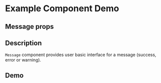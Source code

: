 
<Meta title="Example/Message" component={Message} />

# Example Component Demo

## Message props
<Props of={Message} />

## Description

`Message` component provides user basic interface for a message (success, error or warning).

## Demo

<Canvas>
  <Story name="Message-Duree-normale">
    <Message />
  </Story>
    <Story name="Message-Duree-longue">
    <Message top={top*3}/>
  </Story>
</Canvas>